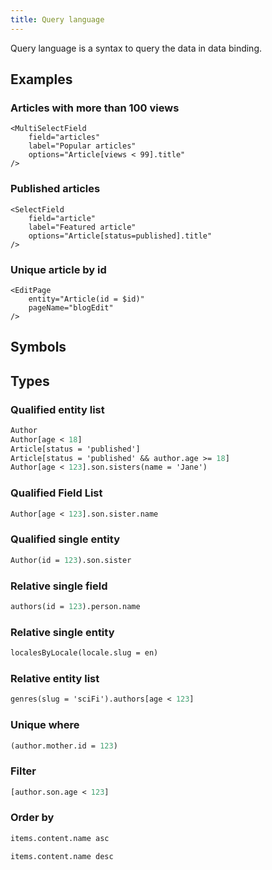 ```yaml
---
title: Query language
---
```



Query language is a syntax to query the data in data binding.

## Examples

### Articles with more than 100 views
```tsx
<MultiSelectField 
    field="articles"
    label="Popular articles"
    options="Article[views < 99].title"
/>
```

### Published articles
```tsx
<SelectField
    field="article"
    label="Featured article"
    options="Article[status=published].title"
/>
```

### Unique article by id
```tsx
<EditPage
    entity="Article(id = $id)"
    pageName="blogEdit"
/>
```

## Symbols

<PropsTable firstColumnHeading="Symbols">
    <SharedProps.equals />
    <SharedProps.notEquals />
    <SharedProps.greaterThan />
    <SharedProps.lessThan />
    <SharedProps.greaterThanOrEquals />
    <SharedProps.lessThanOrEquals />
    <SharedProps.asc />
    <SharedProps.desc />
</PropsTable>

## Types

### Qualified entity list
```graphql
Author
Author[age < 18]
Article[status = 'published']
Article[status = 'published' && author.age >= 18]
Author[age < 123].son.sisters(name = 'Jane')
```

### Qualified Field List
```graphql
Author[age < 123].son.sister.name
```

### Qualified single entity
```graphql
Author(id = 123).son.sister
```

### Relative single field
```graphql
authors(id = 123).person.name
```

### Relative single entity
```graphql
localesByLocale(locale.slug = en)
```

### Relative entity list
```graphql
genres(slug = 'sciFi').authors[age < 123]
```

### Unique where
```graphql
(author.mother.id = 123)
```

### Filter
```graphql
[author.son.age < 123]
```

### Order by
```graphql
items.content.name asc
```

```graphql
items.content.name desc
```
